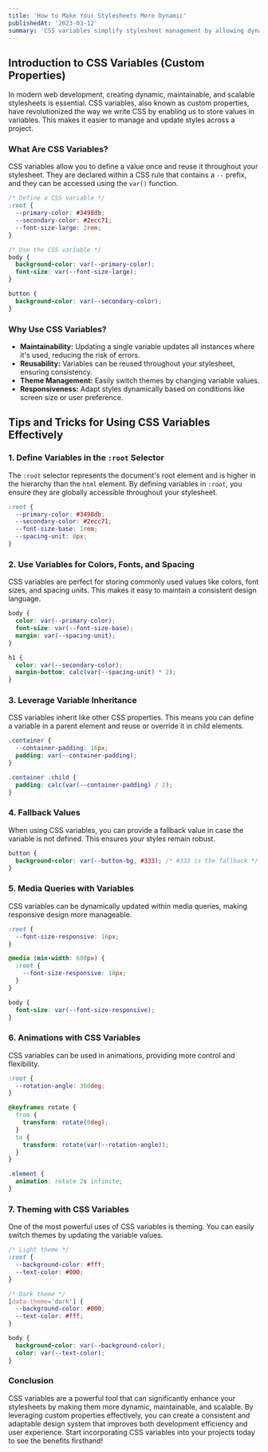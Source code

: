 ```yaml
---
title: 'How to Make Your Stylesheets More Dynamic'
publishedAt: '2023-03-12'
summary: 'CSS variables simplify stylesheet management by allowing dynamic and reusable values, enhancing maintainability and scalability in web design.'
---
```


## Introduction to CSS Variables (Custom Properties)

In modern web development, creating dynamic, maintainable, and scalable stylesheets is essential. CSS variables, also known as custom properties, have revolutionized the way we write CSS by enabling us to store values in variables. This makes it easier to manage and update styles across a project.

### What Are CSS Variables?

CSS variables allow you to define a value once and reuse it throughout your stylesheet. They are declared within a CSS rule that contains a `--` prefix, and they can be accessed using the `var()` function.

```css
/* Define a CSS variable */
:root {
  --primary-color: #3498db;
  --secondary-color: #2ecc71;
  --font-size-large: 2rem;
}

/* Use the CSS variable */
body {
  background-color: var(--primary-color);
  font-size: var(--font-size-large);
}

button {
  background-color: var(--secondary-color);
}
```

### Why Use CSS Variables?

- **Maintainability:** Updating a single variable updates all instances where it's used, reducing the risk of errors.
- **Reusability:** Variables can be reused throughout your stylesheet, ensuring consistency.
- **Theme Management:** Easily switch themes by changing variable values.
- **Responsiveness:** Adapt styles dynamically based on conditions like screen size or user preference.

<StaticTweet id="1784822055759663542" />

## Tips and Tricks for Using CSS Variables Effectively

### 1. Define Variables in the `:root` Selector

The `:root` selector represents the document's root element and is higher in the hierarchy than the `html` element. By defining variables in `:root`, you ensure they are globally accessible throughout your stylesheet.

```css
:root {
  --primary-color: #3498db;
  --secondary-color: #2ecc71;
  --font-size-base: 1rem;
  --spacing-unit: 8px;
}
```

### 2. Use Variables for Colors, Fonts, and Spacing

CSS variables are perfect for storing commonly used values like colors, font sizes, and spacing units. This makes it easy to maintain a consistent design language.

```css
body {
  color: var(--primary-color);
  font-size: var(--font-size-base);
  margin: var(--spacing-unit);
}

h1 {
  color: var(--secondary-color);
  margin-bottom: calc(var(--spacing-unit) * 2);
}
```

### 3. Leverage Variable Inheritance

CSS variables inherit like other CSS properties. This means you can define a variable in a parent element and reuse or override it in child elements.

```css
.container {
  --container-padding: 16px;
  padding: var(--container-padding);
}

.container .child {
  padding: calc(var(--container-padding) / 2);
}
```

### 4. Fallback Values

When using CSS variables, you can provide a fallback value in case the variable is not defined. This ensures your styles remain robust.

```css
button {
  background-color: var(--button-bg, #333); /* #333 is the fallback */
}
```

### 5. Media Queries with Variables

CSS variables can be dynamically updated within media queries, making responsive design more manageable.

```css
:root {
  --font-size-responsive: 16px;
}

@media (min-width: 600px) {
  :root {
    --font-size-responsive: 18px;
  }
}

body {
  font-size: var(--font-size-responsive);
}
```

### 6. Animations with CSS Variables

CSS variables can be used in animations, providing more control and flexibility.

```css
:root {
  --rotation-angle: 360deg;
}

@keyframes rotate {
  from {
    transform: rotate(0deg);
  }
  to {
    transform: rotate(var(--rotation-angle));
  }
}

.element {
  animation: rotate 2s infinite;
}
```

### 7. Theming with CSS Variables

One of the most powerful uses of CSS variables is theming. You can easily switch themes by updating the variable values.

```css
/* Light theme */
:root {
  --background-color: #fff;
  --text-color: #000;
}

/* Dark theme */
[data-theme='dark'] {
  --background-color: #000;
  --text-color: #fff;
}

body {
  background-color: var(--background-color);
  color: var(--text-color);
}
```

### Conclusion

CSS variables are a powerful tool that can significantly enhance your stylesheets by making them more dynamic, maintainable, and scalable. By leveraging custom properties effectively, you can create a consistent and adaptable design system that improves both development efficiency and user experience. Start incorporating CSS variables into your projects today to see the benefits firsthand!
